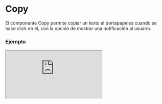 # Copy

El componente Copy permite copiar un texto al portapapeles cuando se hace click en él, con la opción de mostrar una notificación al usuario.


### Ejemplo

<Iframe
  minHeightIframe="30dvh"
  src="https://fenextjs-component-storybook.vercel.app/iframe.html?args=&id=copy-copy--index&viewMode=story"
/>

### Importación

Para importar el componente Copy, se puede hacer desde fenextjs

```tsx copy
import { Copy } from "fenextjs";
```

### Parámetros

| Parámetro      | Tipo                  | Requerido | Default                                                | Descripcion                                                           |
| -------------- | --------------------- | --------- | ------------------------------------------------------ | --------------------------------------------------------------------- |
| text           | string                | no        | ''                                                     | Texto que se copiará al portapapeles al hacer click en el componente. |
| children       | ReactNode             | no        | undefined                                              | El contenido que se mostrará dentro del componente Copy.              |
| onClickForCopy | function              | no        | undefined                                              | Función personalizada que se ejecuta después de copiar el texto.      |
| notification   | NotificationDataProps | no        | \{ message: 'Copy', type: RequestResultTypeProps.OK \} | Configuración de la notificación que se muestra al copiar el texto.   |
| className      | string                | no        | ''                                                     | Clase CSS para personalizar el contenedor del componente.             |

### Storybook

Para ver el storybook del componente lo puede hacer con este [link](https://fenextjs-component-storybook.vercel.app/?path=/story/copy-copy--index)

### Usos

- Básico

```tsx copy
<Copy text="Texto a copiar">Copia este texto</Copy>
```

- Copy con notificación personalizada

```tsx copy
<Copy
  text="Texto a copiar"
  notification={{ message: "Texto copiado", type: "success" }}
>
  Copia este texto
</Copy>
```

- Copy con función personalizada

```tsx copy
<Copy
  text="Texto a copiar"
  onClickForCopy={(text) => console.log("Texto copiado:", text)}
>
  Copia este texto
</Copy>
```
